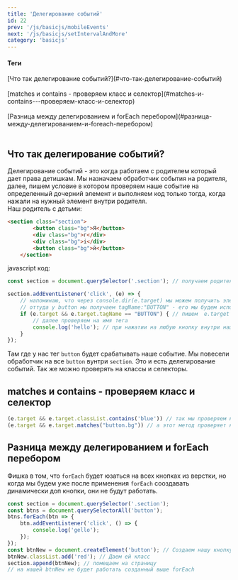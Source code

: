 ```yaml
---
title: 'Делегирование событий'
id: 22
prev: '/js/basicjs/mobileEvents'
next: '/js/basicjs/setIntervalAndMore'
category: 'basicjs'
---
```


#### Теги

<div className = 'tag_js'>[Что так делегирование событий?](#что-так-делегирование-событий)</div><br/>
<div className = 'tag_js'>[matches и contains - проверяем класс и селектор](#matches-и-contains---проверяем-класс-и-селектор)</div><br/>
<div className = 'tag_js'>[Разница между делегированием и forEach перебором](#разница-между-делегированием-и-foreach-перебором)</div><br/>

## Что так делегирование событий? ##

Делегирование событий - это когда работаем с родителем который дает права детишкам.
Мы назначаем обработчик события на родителя, далее, пишем условие в котором проверяем наше событие на определенный дочерний элемент
и выполняем код только тогда, когда нажали на нужный элемент внутри родителя.<br/>
Наш родитель с детьми:
```html
<section class="section">  
        <button class="bg">Я</button>  
        <div class="bg">г</div>
        <div class="bg">i</div>
        <button class="bg">й</button> 
    </section>
```
javascript код:
```javaScript
const section = document.querySelector('.section'); // получаем родителя.

section.addEventListener('click', (e) => {
    // напоминаю, что через console.dir(e.target) мы можем получить элемент в виде объекта и посмотреть всю инфу этого элемента
    // оттуда у button мы получаем tagName:"BUTTON" - его мы будем использовать в нашем условии.
    if (e.target && e.target.tagName == "BUTTON") { // пишем  e.target вначале для того что бы проверить его на существование. Не у всех тегов он есть
        // далее проверяем на имя тега 
        console.log('hello'); // при нажатии на любую кнопку внутри нашей секции мы будем получать hello
    }
});
```
Там где у нас тег `button` будет срабатывать наше событие. Мы повесели обработчик на все `button` вунтри `section`. Это и есть делегирование событий.
Так же можно проверять на классы и селекторы.
## matches и contains - проверяем класс и селектор ##
```javaScript
(e.target && e.target.classList.contains('blue')) // так мы проверяем на класс, с contains уже знакомы.
(e.target && e.target.matches("button.bg")) // а этот метод проверяет на совпадение с селектором.
```
## Разница между делегированием и forEach перебором ##
Фишка в том, что `forEach` будет юзаться на всех кнопках из верстки, но когда мы будем уже после применения `forEach` сооздавать динамически доп кнопки, они не будут работать.
```javaScript
const section = document.querySelector('.section');
const btns = document.querySelectorAll('button');
btns.forEach(btn => {
    btn.addEventListener('click', () => {
        console.log('gello');
    });
});
const btnNew = document.createElement('button'); // Создаем нашу кнопку
btnNew.classList.add('red'); // Даем ей класс
section.append(btnNew); // помещаем на страницу
// на нашей btnNew не будет работать созданный выше forEach
```
